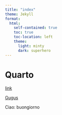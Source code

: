 ```yaml
---
title: "index"
theme: Jekyll
format: 
  html:
    self-contained: true
    toc: true                 
    toc-location: left      
    theme:
      light: minty 
      dark: superhero
---
```


# Quarto

[link](FirstQuartoFile.html)

[Gugus](GugusTrilogyFile.html)

Ciao: buongiorno
